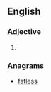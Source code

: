==English==

===Adjective===
{{head|en|adjective superlative form}}

# {{en-superlative of|false}}

===Anagrams===
* [[fatless#English|fatless]]